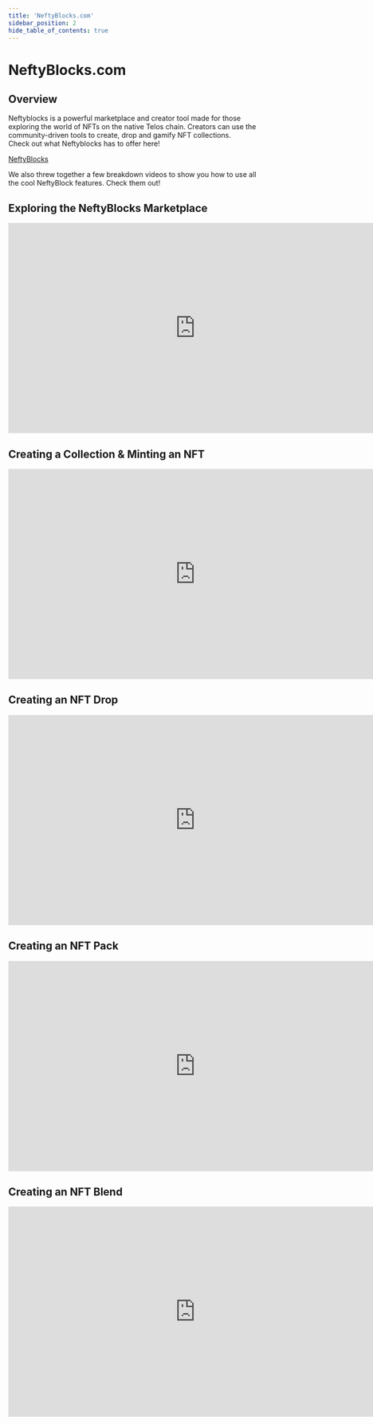 ---
title: 'NeftyBlocks.com'
sidebar_position: 2
hide_table_of_contents: true
---

# NeftyBlocks.com

## Overview

Neftyblocks is a powerful marketplace and creator tool made for those exploring the world of NFTs on the native Telos chain. Creators can use the community-driven tools to create, drop and gamify NFT collections.  
Check out what Neftyblocks has to offer here!

[NeftyBlocks](https://telos.neftyblocks.com/)

We also threw together a few breakdown videos to show you how to use all the cool NeftyBlock features. Check them out!

## Exploring the NeftyBlocks Marketplace

<iframe width="750" height="422" src="https://www.youtube.com/embed/DRMQrRQSXtU" title="NeftyBlocks Part 1: Exploring the Marketplace" frameborder="0" allow="accelerometer; autoplay; clipboard-write; encrypted-media; gyroscope; picture-in-picture; web-share" allowfullscreen></iframe>

## Creating a Collection & Minting an NFT

<iframe width="750" height="422" src="https://www.youtube.com/embed/yTUCfW3y11A" title="NeftyBlocks Part 2: Creating a Collection &amp; Minting an NFT" frameborder="0" allow="accelerometer; autoplay; clipboard-write; encrypted-media; gyroscope; picture-in-picture; web-share" allowfullscreen></iframe>

## Creating an NFT Drop

<iframe width="750" height="422" src="https://www.youtube.com/embed/JoaEetuMNPo" title="NeftyBlocks Part 3: Creating an NFT drop" frameborder="0" allow="accelerometer; autoplay; clipboard-write; encrypted-media; gyroscope; picture-in-picture; web-share" allowfullscreen></iframe>

## Creating an NFT Pack

<iframe width="750" height="422" src="https://www.youtube.com/embed/tRPmypDPHKA" title="NeftyBlocks Part 4: Creating an NFT pack" frameborder="0" allow="accelerometer; autoplay; clipboard-write; encrypted-media; gyroscope; picture-in-picture; web-share" allowfullscreen></iframe>

## Creating an NFT Blend

<iframe width="750" height="422" src="https://www.youtube.com/embed/DURmm6zAVqE" title="NeftyBlocks Part 5: Creating an NFT blend" frameborder="0" allow="accelerometer; autoplay; clipboard-write; encrypted-media; gyroscope; picture-in-picture; web-share" allowfullscreen></iframe>
